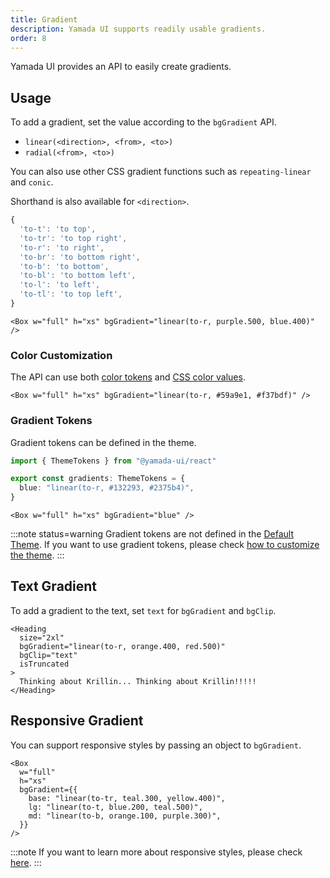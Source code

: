 ```yaml
---
title: Gradient
description: Yamada UI supports readily usable gradients.
order: 8
---
```


Yamada UI provides an API to easily create gradients.

## Usage

To add a gradient, set the value according to the `bgGradient` API.

- `linear(<direction>, <from>, <to>)`
- `radial(<from>, <to>)`

You can also use other CSS gradient functions such as `repeating-linear` and `conic`.

Shorthand is also available for `<direction>`.

```ts
{
  'to-t': 'to top',
  'to-tr': 'to top right',
  'to-r': 'to right',
  'to-br': 'to bottom right',
  'to-b': 'to bottom',
  'to-bl': 'to bottom left',
  'to-l': 'to left',
  'to-tl': 'to top left',
}
```

```tsx
<Box w="full" h="xs" bgGradient="linear(to-r, purple.500, blue.400)" />
```

### Color Customization

The API can use both [color tokens](/styled-system/theming/default-theme#colors) and [CSS color values](https://developer.mozilla.org/ja/Web/CSS/color).

```tsx
<Box w="full" h="xs" bgGradient="linear(to-r, #59a9e1, #f37bdf)" />
```

### Gradient Tokens

Gradient tokens can be defined in the theme.

```ts
import { ThemeTokens } from "@yamada-ui/react"

export const gradients: ThemeTokens = {
  blue: "linear(to-r, #132293, #2375b4)",
}
```

```tsx
<Box w="full" h="xs" bgGradient="blue" />
```

:::note status=warning
Gradient tokens are not defined in the [Default Theme](/styled-system/theming/default-theme). If you want to use gradient tokens, please check [how to customize the theme](/styled-system/theming/customize-theme).
:::

## Text Gradient

To add a gradient to the text, set `text` for `bgGradient` and `bgClip`.

```tsx
<Heading
  size="2xl"
  bgGradient="linear(to-r, orange.400, red.500)"
  bgClip="text"
  isTruncated
>
  Thinking about Krillin... Thinking about Krillin!!!!!
</Heading>
```

## Responsive Gradient

You can support responsive styles by passing an object to `bgGradient`.

```tsx
<Box
  w="full"
  h="xs"
  bgGradient={{
    base: "linear(to-tr, teal.300, yellow.400)",
    lg: "linear(to-t, blue.200, teal.500)",
    md: "linear(to-b, orange.100, purple.300)",
  }}
/>
```

:::note
If you want to learn more about responsive styles, please check [here](/styled-system/responsive-styles).
:::
